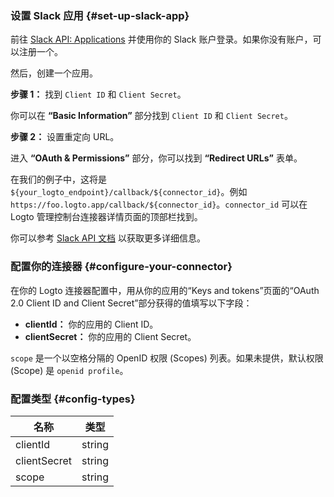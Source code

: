 ### 设置 Slack 应用 \{#set-up-slack-app}

前往 [Slack API: Applications](https://api.slack.com/apps) 并使用你的 Slack 账户登录。如果你没有账户，可以注册一个。

然后，创建一个应用。

**步骤 1：** 找到 `Client ID` 和 `Client Secret`。

你可以在 **“Basic Information”** 部分找到 `Client ID` 和 `Client Secret`。

**步骤 2：** 设置重定向 URL。

进入 **“OAuth & Permissions”** 部分，你可以找到 **“Redirect URLs”** 表单。

在我们的例子中，这将是 `${your_logto_endpoint}/callback/${connector_id}`。例如 `https://foo.logto.app/callback/${connector_id}`。`connector_id` 可以在 Logto 管理控制台连接器详情页面的顶部栏找到。

你可以参考 [Slack API 文档](https://api.slack.com/authentication/sign-in-with-slack) 以获取更多详细信息。

### 配置你的连接器 \{#configure-your-connector}

在你的 Logto 连接器配置中，用从你的应用的“Keys and tokens”页面的“OAuth 2.0 Client ID and Client Secret”部分获得的值填写以下字段：

- **clientId：** 你的应用的 Client ID。
- **clientSecret：** 你的应用的 Client Secret。

`scope` 是一个以空格分隔的 OpenID 权限 (Scopes) 列表。如果未提供，默认权限 (Scope) 是 `openid profile`。

### 配置类型 \{#config-types}

| 名称         | 类型   |
| ------------ | ------ |
| clientId     | string |
| clientSecret | string |
| scope        | string |
